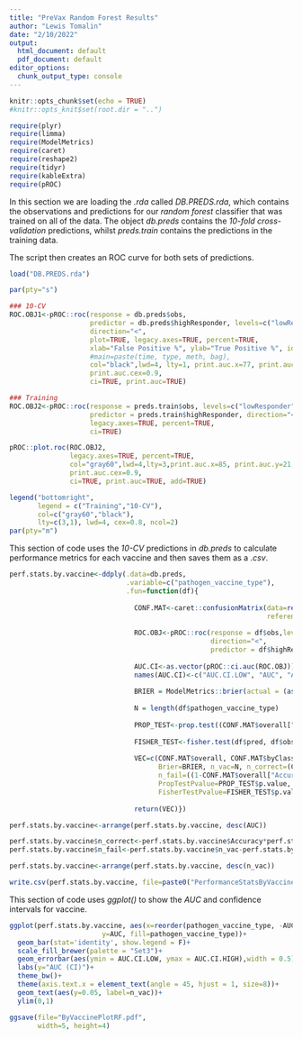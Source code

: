 ---
title: "PreVax Random Forest Results"
author: "Lewis Tomalin"
date: "2/10/2022"
output:
  html_document: default
  pdf_document: default
editor_options:
  chunk_output_type: console
---

```{r setup, include=FALSE}
knitr::opts_chunk$set(echo = TRUE)
#knitr::opts_knit$set(root.dir = "..")

require(plyr)
require(limma)
require(ModelMetrics)
require(caret)
require(reshape2)
require(tidyr)
require(kableExtra)
require(pROC)

```


In this section we are loading the *.rda* called *DB.PREDS.rda*, which contains the observations and predictions for our *random forest* classifier that was trained on all of the data. The object *db.preds* contains the *10-fold cross-validation* predictions, whilst *preds.train* contains the predictions in the training data.

The script then creates an ROC curve for both sets of predictions. 

```{r}
load("DB.PREDS.rda")

par(pty="s")

### 10-CV 
ROC.OBJ1<-pROC::roc(response = db.preds$obs, 
                    predictor = db.preds$highResponder, levels=c("lowResponder", "highResponder"),
                    direction="<",
                    plot=TRUE, legacy.axes=TRUE, percent=TRUE,
                    xlab="False Positive %", ylab="True Positive %", identity=FALSE,
                    #main=paste(time, type, meth, bag),
                    col="black",lwd=4, lty=1, print.auc.x=77, print.auc.y=28,
                    print.auc.cex=0.9,
                    ci=TRUE, print.auc=TRUE)

### Training
ROC.OBJ2<-pROC::roc(response = preds.train$obs, levels=c("lowResponder", "highResponder"),
                    predictor = preds.train$highResponder, direction="<",
                    legacy.axes=TRUE, percent=TRUE,
                    ci=TRUE)

pROC::plot.roc(ROC.OBJ2,
               legacy.axes=TRUE, percent=TRUE,
               col="gray60",lwd=4,lty=3,print.auc.x=85, print.auc.y=21,
               print.auc.cex=0.9,
               ci=TRUE, print.auc=TRUE, add=TRUE)

legend("bottomright", 
       legend = c("Training","10-CV"),
       col=c("gray60","black"),
       lty=c(3,1), lwd=4, cex=0.8, ncol=2)
par(pty="m")


```

This section of code uses the *10-CV* predictions in *db.preds* to calculate performance metrics for each vaccine and then saves them as a *.csv*.

```{r echo=FALSE, message=FALSE}

perf.stats.by.vaccine<-ddply(.data=db.preds,
                             .variable=c("pathogen_vaccine_type"),
                             .fun=function(df){
                               
                               CONF.MAT<-caret::confusionMatrix(data=relevel(df$pred, ref="highResponder"),
                                                                reference=relevel(df$obs, ref="highResponder"))
                               
                               ROC.OBJ<-pROC::roc(response = df$obs,levels=c("lowResponder", "highResponder"),
                                                  direction="<", 
                                                  predictor = df$highResponder)
                               
                               AUC.CI<-as.vector(pROC::ci.auc(ROC.OBJ))
                               names(AUC.CI)<-c("AUC.CI.LOW", "AUC", "AUC.CI.HIGH")
                               
                               BRIER = ModelMetrics::brier(actual = (as.numeric(df$obs)-1), predicted = df$highResponder)
                               
                               N = length(df$pathogen_vaccine_type)
                               
                               PROP_TEST<-prop.test((CONF.MAT$overall["Accuracy"]*N)[1], N)
                               
                               FISHER_TEST<-fisher.test(df$pred, df$obs)
                               
                               VEC=c(CONF.MAT$overall, CONF.MAT$byClass, AUC.CI, 
                                     Brier=BRIER, n_vac=N, n_correct=(CONF.MAT$overall["Accuracy"]*N)[[1]],
                                     n_fail=((1-CONF.MAT$overall["Accuracy"])*N)[[1]],
                                     PropTestPvalue=PROP_TEST$p.value,
                                     FisherTestPvalue=FISHER_TEST$p.value)
                               
                               return(VEC)})

perf.stats.by.vaccine<-arrange(perf.stats.by.vaccine, desc(AUC))

perf.stats.by.vaccine$n_correct<-perf.stats.by.vaccine$Accuracy*perf.stats.by.vaccine$n_vac
perf.stats.by.vaccine$n_fail<-perf.stats.by.vaccine$n_vac-perf.stats.by.vaccine$n_correct

perf.stats.by.vaccine<-arrange(perf.stats.by.vaccine, desc(n_vac))

write.csv(perf.stats.by.vaccine, file=paste0("PerformanceStatsByVaccine.csv"))

```

This section of code uses *ggplot()* to show the *AUC* and confidence intervals for vaccine. 

```{r}

ggplot(perf.stats.by.vaccine, aes(x=reorder(pathogen_vaccine_type, -AUC),
                       y=AUC, fill=pathogen_vaccine_type))+
  geom_bar(stat='identity', show.legend = F)+
  scale_fill_brewer(palette = "Set3")+
  geom_errorbar(aes(ymin = AUC.CI.LOW, ymax = AUC.CI.HIGH),width = 0.5)+
  labs(y="AUC (CI)")+
  theme_bw()+
  theme(axis.text.x = element_text(angle = 45, hjust = 1, size=8))+
  geom_text(aes(y=0.05, label=n_vac))+
  ylim(0,1)

ggsave(file="ByVaccinePlotRF.pdf",
       width=5, height=4)

```






